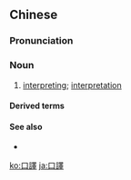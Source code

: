 {{also|口译}}
==Chinese==
{{zh-forms|s=口译}}

===Pronunciation===
{{zh-pron
|m=kǒuyì
|c=hau2 jik6
|mn=kháu-e̍k
|cat=n
}}

===Noun===
{{zh-noun}}

# {{qualifier|language}} [[interpreting]]; [[interpretation]]

====Derived terms====
{{zh-der|口譯員}}

====See also====
* {{zh-l|筆譯}}

[[ko:口譯]]
[[ja:口譯]]